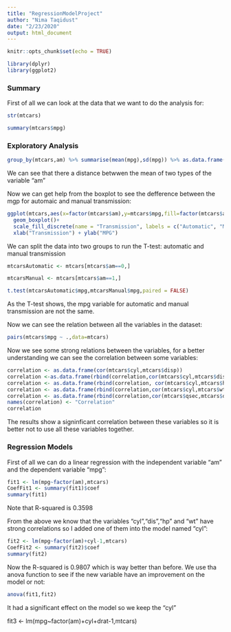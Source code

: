 ```yaml
---
title: "RegressionModelProject"
author: "Nima Taqidust"
date: "2/23/2020"
output: html_document
---
```


```r
knitr::opts_chunk$set(echo = TRUE)
```

```r
library(dplyr)
library(ggplot2)
```

### Summary

First of all we can look at the data that we want to do the analysis for:
```r
str(mtcars)
```

```r
summary(mtcars$mpg)
```

### Exploratory Analysis

```r
group_by(mtcars,am) %>% summarise(mean(mpg),sd(mpg)) %>% as.data.frame()
```
We can see that there a distance betwwen the mean of two types of the variable "am"

Now we can get help from the boxplot to see the defference between the mgp for automaic and manual transmission:

```r
ggplot(mtcars,aes(x=factor(mtcars$am),y=mtcars$mpg,fill=factor(mtcars$am))) +
  geom_boxplot()+ 
  scale_fill_discrete(name = "Transmission", labels = c("Automatic", "Manual"))+
  xlab("Transmission") + ylab("MPG")
```


We can split the data into two groups to run the T-test: automatic and manual transmission

```r
mtcarsAutomatic <- mtcars[mtcars$am==0,]

mtcarsManual <- mtcars[mtcars$am==1,]

t.test(mtcarsAutomatic$mpg,mtcarsManual$mpg,paired = FALSE)
```

As the T-test shows, the mpg variable for automatic and manual transmission are not the same.

Now we can see the relation between all the variables in the dataset:

```r
pairs(mtcars$mpg ~ .,data=mtcars)
```


Now we see some strong relations between the variables, for a better understanding we can see the correlation between some variables:

```r
correlation <- as.data.frame(cor(mtcars$cyl,mtcars$disp))
correlation <-as.data.frame(rbind(correlation,cor(mtcars$cyl,mtcars$disp)))
correlation <- as.data.frame(rbind(correlation, cor(mtcars$cyl,mtcars$hp)))
correlation <- as.data.frame(rbind(correlation,cor(mtcars$cyl,mtcars$wt)))
correlation <- as.data.frame(rbind(correlation,cor(mtcars$qsec,mtcars$drat)))
names(correlation) <- "Correlation"
correlation
```

The results show a signinficant correlation between these variables so it is better not to use all these variables together.

### Regression Models

First of all we can do a linear regression with the independent variable "am" and the dependent variable "mpg":

```r
fit1 <- lm(mpg~factor(am),mtcars)
CoefFit1 <- summary(fit1)$coef
summary(fit1)
```
Note that R-squared is 0.3598

From the above we know that the variables "cyl","dis","hp" and "wt" have strong correlations so I added one of them into the model named "cyl":

```r
fit2 <- lm(mpg~factor(am)+cyl-1,mtcars)
CoefFit2 <- summary(fit2)$coef
summary(fit2)
```
Now the R-squared is  0.9807 which is way better than before.
We use tha anova function to see if the new variable have an improvement on the model or not:

```r
anova(fit1,fit2)
```

It had a significant effect on the model so we keep the "cyl"


fit3 <- lm(mpg~factor(am)+cyl+drat-1,mtcars)

